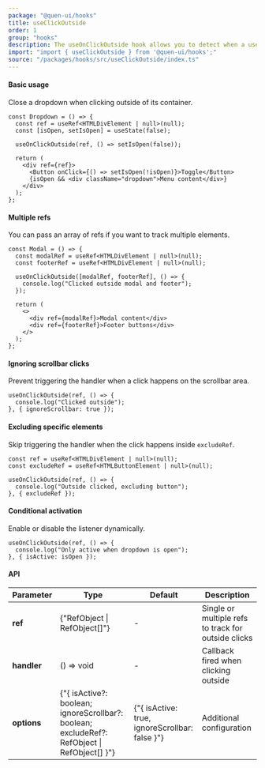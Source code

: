 ```yaml
---
package: "@quen-ui/hooks"
title: useClickOutside
order: 1
group: "hooks"
description: The useOnClickOutside hook allows you to detect when a user clicks or taps outside of a referenced element. It is commonly used to implement dropdowns, modals, popovers, and context menus, where clicking outside should close the component.
import: "import { useClickOutside } from '@quen-ui/hooks';"
source: "/packages/hooks/src/useClickOutside/index.ts"
---
```


#### Basic usage

Close a dropdown when clicking outside of its container.

```tsx
const Dropdown = () => {
  const ref = useRef<HTMLDivElement | null>(null);
  const [isOpen, setIsOpen] = useState(false);

  useOnClickOutside(ref, () => setIsOpen(false));

  return (
    <div ref={ref}>
      <Button onClick={() => setIsOpen(!isOpen)}>Toggle</Button>
      {isOpen && <div className="dropdown">Menu content</div>}
    </div>
  );
};
```

#### Multiple refs

You can pass an array of refs if you want to track multiple elements.

```tsx
const Modal = () => {
  const modalRef = useRef<HTMLDivElement | null>(null);
  const footerRef = useRef<HTMLDivElement | null>(null);

  useOnClickOutside([modalRef, footerRef], () => {
    console.log("Clicked outside modal and footer");
  });

  return (
    <>
      <div ref={modalRef}>Modal content</div>
      <div ref={footerRef}>Footer buttons</div>
    </>
  );
};
```

#### Ignoring scrollbar clicks

Prevent triggering the handler when a click happens on the scrollbar area.

```tsx
useOnClickOutside(ref, () => {
  console.log("Clicked outside");
}, { ignoreScrollbar: true });

```


#### Excluding specific elements

Skip triggering the handler when the click happens inside `excludeRef`.


```tsx
const ref = useRef<HTMLDivElement | null>(null);
const excludeRef = useRef<HTMLButtonElement | null>(null);

useOnClickOutside(ref, () => {
  console.log("Outside clicked, excluding button");
}, { excludeRef });

```

#### Conditional activation

Enable or disable the listener dynamically.

```tsx
useOnClickOutside(ref, () => {
  console.log("Only active when dropdown is open");
}, { isActive: isOpen });

```

#### API

<table>
  <thead>
  <tr>
    <th>Parameter</th>
    <th>Type</th>
    <th>Default</th>
    <th>Description</th>
  </tr>
  </thead>
  <tbody>
  <tr>
    <td>
      <strong>ref</strong>
    </td>
    <td>{"RefObject<E | null> | RefObject<E | null>[]"}</td>
    <td>-</td>
    <td>Single or multiple refs to track for outside clicks</td>
  </tr>
  <tr>
    <td>
      <strong>handler</strong>
    </td>
    <td>() => void</td>
    <td>-</td>
    <td>Callback fired when clicking outside</td>
  </tr>
  <tr>
    <td>
      <strong>options</strong>
    </td>
    <td>{"{ isActive?: boolean; ignoreScrollbar?: boolean; excludeRef?: RefObject<HTMLElement | null> | RefObject<HTMLElement | null>[] }"}</td>
    <td>{"{ isActive: true, ignoreScrollbar: false }"}</td>
    <td>Additional configuration</td>
  </tr>
  </tbody>
</table>
